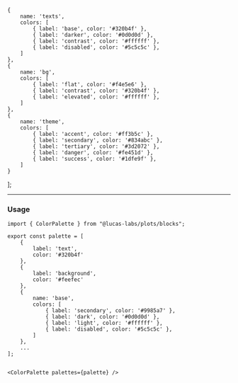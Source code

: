 
<Meta title="Plots/ColorPalette" />

    {
        name: 'texts',
        colors: [
            { label: 'base', color: '#320b4f' },
            { label: 'darker', color: '#0d0d0d' },
            { label: 'contrast', color: '#ffffff' },
            { label: 'disabled', color: '#5c5c5c' },
        ]
    },
    {
        name: 'bg',
        colors: [
            { label: 'flat', color: '#f4e5e6' },
            { label: 'contrast', color: '#320b4f' },
            { label: 'elevated', color: '#ffffff' },
        ]
    },
    {
        name: 'theme',
        colors: [
            { label: 'accent', color: '#ff3b5c' },
            { label: 'secondary', color: '#834abc' },
            { label: 'tertiary', color: '#3d2072' },
            { label: 'danger', color: '#fe451d' },
            { label: 'success', color: '#1dfe9f' },
        ]
    }
];


<ColorPalette palettes={palette} />


------

### Usage

```tsx
import { ColorPalette } from "@lucas-labs/plots/blocks";

export const palette = [
    {
        label: 'text',
        color: '#320b4f'
    },
    {
        label: 'background',
        color: '#feefec'
    },
    {
        name: 'base',
        colors: [
            { label: 'secondary', color: '#9985a7' },
            { label: 'dark', color: '#0d0d0d' },
            { label: 'light', color: '#ffffff' },
            { label: 'disabled', color: '#5c5c5c' },
        ]
    },
    ...
];


<ColorPalette palettes={palette} />
```
